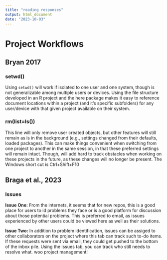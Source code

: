 ```yaml
---
title: "reading responses"
output: html_document
date: "2023-10-03"
---
```

# Project Workflows

## Bryan 2017
### setwd()
Using `setwd()` will work if isolated to one user and one system, though is not generalizable among multiple users or devices. Using the file structure developed in an R project and the here package makes it easy to reference document locations within a project (and it's specific subfolders) for any user/device with that given project available on their system. 

### rm(list=ls())
This line will only remove user created objects, but other features will still remain as is in the background (e.g., settings changed from their defaults, loaded packages). This can make things convenient when switching from one project to another in the same session, in that these preferred settings will remain intact. Though, will add hard to track obstacles when working on these projects in the future, as these changes will no longer be present. The Windows short cut is Ctrl+Shift+F10

## Braga et al., 2023

### Issues 
**Issue One:** From the internets, it seems that for new repos, this is a good place for users to id problems they face or is a good platform for discussion about those potential problems. This is preferred to email, as issues experienced by other users could be viewed here as well as their solutions. 

**Issue Two:** In addition to problem identification, issues can be assiged to other collaborators on the project where this tab can track such to-do items. If these requests were sent via email, they could get pushed to the bottom of the inbox pile. Using the issues tab, you can track who still needs to resolve what. woo project management!